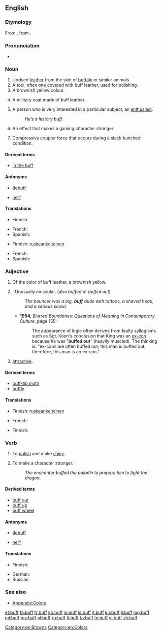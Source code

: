 {{wikipedia|dab=buff}}
{{also|BUFF}}
==English==

===Etymology===
From {{term|buffe||lang=en|leather}}, from {{etyl|frm|en}} {{term|buffle||lang=frm|[[buffalo]]}}.

===Pronunciation===
* {{rhymes|ʌf}}

===Noun===
{{en-noun}}

# Undyed [[leather]] from the skin of [[buffalo]] or similar animals.
# A tool, often one covered with buff leather, used for polishing.
# A brownish yellow colour.
#: {{color panel|F0DC82}}
# A military coat made of buff leather.
# {{informal}} A person who is very interested in a particular subject; an [[enthusiast]].
#: ''He’s a history buff.''
# {{gaming}} An effect that makes a gaming character stronger.
# {{rail transport}} Compressive coupler force that occurs during a slack bunched condition.
 
====Derived terms====
* [[in the buff]]

====Antonyms====
* {{sense|video games}} [[debuff]]
* {{sense|video games}} [[nerf]]

====Translations====
{{trans-top|a person who is very interested in a particular subject}}
* Finnish: {{t-|fi|friikki}}
{{trans-mid}}
* French: {{t+|fr|mordu}}
* Spanish: {{t-|es|aficionado|m}}
{{trans-bottom}}

{{trans-top|A brownish yellow colour}}
* Finnish: [[ruskeankeltainen]]
{{trans-mid}}
* French: {{t+|fr|chamois}}
* Spanish: {{t-|es|color del ante}}
{{trans-bottom}}

===Adjective===
{{en-adj|er|more}}

# Of the color of buff leather, a brownish yellow.
# {{bodybuilding}}: Unusually muscular. (also ''buffed'' or ''buffed out'')
#: ''The bouncer was a big, '''buff''' dude with tattoos, a shaved head, and a serious scowl.''
#* '''1994''', ''Blurred Boundaries: Questions of Meaning in Contemporary Culture'', page 155:
#*: The appearance of logic often derives from faulty syllogisms such as Sgt. Koon's conclusion that King was an [[ex-con]] because he was "'''buffed out'''" (heavily muscled). The thinking is: "ex-cons are often buffed out; this man is buffed out; therefore, this man is an ex-con."  
# {{slang}} [[attractive]].

====Derived terms====
* [[buff-tip moth]]
* [[buffly]]

====Translations====
{{trans-top|Of the color of buff leather, a brownish yellow}}
* Finnish: [[ruskeankeltainen]]
{{trans-mid}}
* French: {{t+|fr|chamois}}
{{trans-bottom}}

{{trans-top|Unusually muscular}}
* Finnish: {{t+|fi|lihaksikas}}
{{trans-mid}}
{{trans-bottom}}

{{trans-top|Good looking}}
{{trans-mid}}
{{trans-bottom}}

===Verb===
{{en-verb}}

# To [[polish]] and make [[shiny]].
# {{gaming}} To make a character stronger.
#: ''The enchanter buffed the paladin to prepare him to fight the dragon.''

====Derived terms====
* [[buff out]]
* [[buff up]]
* [[buff wheel]]

====Antonyms====
* {{sense|video games}} [[debuff]]
* {{sense|video games}} [[nerf]]

====Translations====
{{trans-top|To polish and make shiny}}
* Finnish: {{t+|fi|kiillottaa}}
{{trans-mid}}
* German: {{t+|de|polieren}}
* Russian: {{t+|ru|полировать}}
{{trans-bottom}}

===See also===
* [[Appendix:Colors]]

[[Category:en:Browns]]
[[Category:en:Colors]]

[[et:buff]]
[[fa:buff]]
[[fr:buff]]
[[ko:buff]]
[[io:buff]]
[[is:buff]]
[[it:buff]]
[[kn:buff]]
[[li:buff]]
[[mg:buff]]
[[ml:buff]]
[[my:buff]]
[[pl:buff]]
[[ru:buff]]
[[fi:buff]]
[[ta:buff]]
[[te:buff]]
[[vi:buff]]
[[zh:buff]]